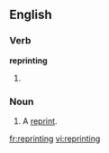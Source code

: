
==English==

===Verb===
'''reprinting'''

# {{present participle of|[[reprint]]}}

===Noun===
{{en-noun}}

# A [[reprint]].

[[fr:reprinting]]
[[vi:reprinting]]